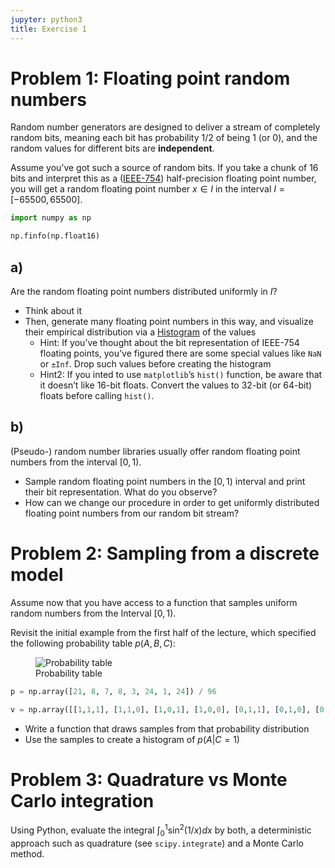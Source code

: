 ```yaml
---
jupyter: python3
title: Exercise 1
---
```


# Problem 1: Floating point random numbers

Random number generators are designed to deliver a stream of completely random bits, meaning each bit has probability 1/2 of being 1 (or 0), and the random values for different bits are __independent__.

Assume you've got such a source of random bits. If you take a chunk of 16 bits and interpret this as a ([IEEE-754](https://en.wikipedia.org/wiki/Floating-point_arithmetic#IEEE_754:_floating_point_in_modern_computers)) half-precision floating point number, you will get a random floating point number $x \in I$ in the interval $I = [-65500, 65500]$.

```python
import numpy as np

np.finfo(np.float16)
```

## a)
Are the random floating point numbers distributed uniformly in $I$?

* Think about it
* Then, generate many floating point numbers in this way, and visualize their empirical distribution via a [Histogram](https://en.wikipedia.org/wiki/Histogram) of the values
    * Hint: If you've thought about the bit representation of IEEE-754 floating points, you've figured there are some special values like `NaN` or `±Inf`. Drop such values before creating the histogram
    * Hint2: If you inted to use `matplotlib`'s `hist()` function, be aware that it doesn't like 16-bit floats. Convert the values to 32-bit (or 64-bit) floats before calling `hist()`.


## b)

(Pseudo-) random number libraries usually offer random floating point numbers from the interval $[0, 1)$.

* Sample random floating point numbers in the $[0, 1)$ interval and print their bit representation. What do you observe?
* How can we change our procedure in order to get uniformly distributed floating point numbers from our random bit stream?

# Problem 2: Sampling from a discrete model

Assume now that you have access to a function that samples uniform random numbers from the Interval $[0, 1)$.

Revisit the initial example from the first half of the lecture, which specified the following probability table $p(A, B, C)$:

![Probability table](images/ProbabilityTable.png)

```python
p = np.array([21, 8, 7, 8, 3, 24, 1, 24]) / 96

v = np.array([[1,1,1], [1,1,0], [1,0,1], [1,0,0], [0,1,1], [0,1,0], [0,0,1], [0,0,0]])
```


* Write a function that draws samples from that probability distribution
* Use the samples to create a histogram of $p(A | C = 1)$

# Problem 3: Quadrature vs Monte Carlo integration

Using Python, evaluate the integral $\int_0^1 \sin^2(1/x) dx$ by both, a deterministic approach such as quadrature (see `scipy.integrate`) and a Monte Carlo method.
